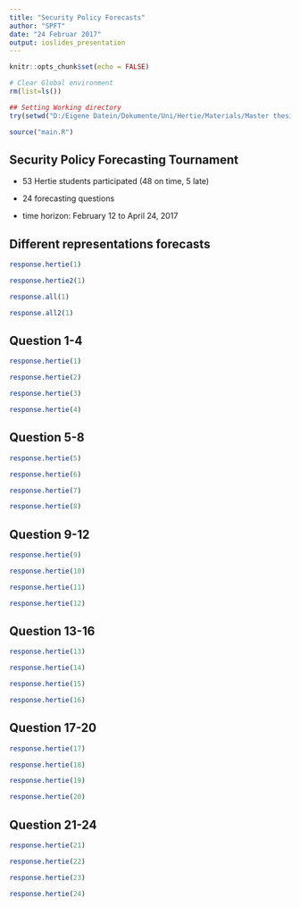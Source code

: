 ```yaml
---
title: "Security Policy Forecasts"
author: "SPFT"
date: "24 Februar 2017"
output: ioslides_presentation
---
```


```r
knitr::opts_chunk$set(echo = FALSE)

# Clear Global environment
rm(list=ls())

## Setting Working directory
try(setwd("D:/Eigene Datein/Dokumente/Uni/Hertie/Materials/Master thesis/SecurityPolicyForecastingTournament"), silent = TRUE)

source("main.R")
```

## Security Policy Forecasting Tournament

- 53 Hertie students participated
(48 on time, 5 late)

- 24 forecasting questions 

- time horizon: February 12 to April 24, 2017


## Different representations forecasts
```r
response.hertie(1)

response.hertie2(1)
```

```r
response.all(1)

response.all2(1)
```

## Question 1-4

```r
response.hertie(1)

response.hertie(2)
```

```r
response.hertie(3)

response.hertie(4)
```

## Question 5-8

```r
response.hertie(5)

response.hertie(6)
```

```r
response.hertie(7)

response.hertie(8)
```

## Question 9-12

```r
response.hertie(9)

response.hertie(10)
```

```r
response.hertie(11)

response.hertie(12)
```

## Question 13-16

```r
response.hertie(13)

response.hertie(14)
```

```r
response.hertie(15)

response.hertie(16)
```

## Question 17-20

```r
response.hertie(17)

response.hertie(18)
```

```r
response.hertie(19)

response.hertie(20)
```

## Question 21-24

```r
response.hertie(21)

response.hertie(22)
```

```r
response.hertie(23)

response.hertie(24)
```